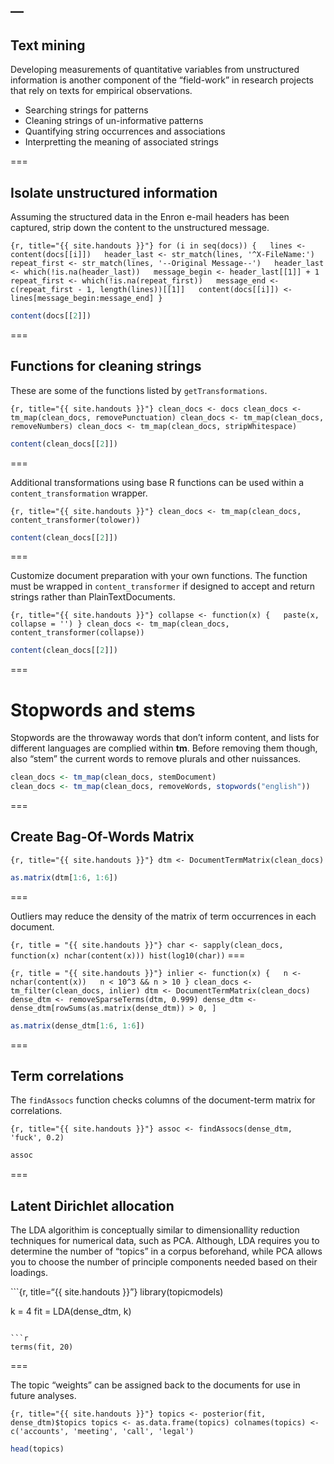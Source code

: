 ---
---

## Text mining

Developing measurements of quantitative variables from unstructured information is another component of the "field-work" in research projects that rely on texts for empirical observations.

- Searching strings for patterns
- Cleaning strings of un-informative patterns
- Quantifying string occurrences and associations
- Interpretting the meaning of associated strings

===

## Isolate unstructured information

Assuming the structured data in the Enron e-mail headers has been captured, strip down the content to the unstructured message.

```{r, title="{{ site.handouts }}"}
for (i in seq(docs)) {
  lines <- content(docs[[i]])
  header_last <- str_match(lines, '^X-FileName:')
  repeat_first <- str_match(lines, '--Original Message--')
  header_last <- which(!is.na(header_last))
  message_begin <- header_last[[1]] + 1
  repeat_first <- which(!is.na(repeat_first))
  message_end <- c(repeat_first - 1, length(lines))[[1]]
  content(docs[[i]]) <- lines[message_begin:message_end]
}
```

```r
content(docs[[2]])
```
===

## Functions for cleaning strings

These are some of the functions listed by `getTransformations`.

```{r, title="{{ site.handouts }}"}
clean_docs <- docs
clean_docs <- tm_map(clean_docs, removePunctuation)
clean_docs <- tm_map(clean_docs, removeNumbers)
clean_docs <- tm_map(clean_docs, stripWhitespace)
```

```r
content(clean_docs[[2]])
```

===

Additional transformations using base R functions can be used within a `content_transformation` wrapper.

```{r, title="{{ site.handouts }}"}
clean_docs <- tm_map(clean_docs, content_transformer(tolower))
```

```r
content(clean_docs[[2]])
```

===

Customize document preparation with your own functions. The function must be wrapped in `content_transformer` if designed to accept and return strings rather than PlainTextDocuments.

```{r, title="{{ site.handouts }}"}
collapse <- function(x) {
  paste(x, collapse = '')
}
clean_docs <- tm_map(clean_docs, content_transformer(collapse))  
```

```r
content(clean_docs[[2]])
```

===

# Stopwords and stems

Stopwords are the throwaway words that don't inform content, and lists for different languages are complied within **tm**. Before removing them though, also "stem" the current words to remove plurals and other nuissances.

```r
clean_docs <- tm_map(clean_docs, stemDocument)
clean_docs <- tm_map(clean_docs, removeWords, stopwords("english"))
```

===

## Create Bag-Of-Words Matrix

```{r, title="{{ site.handouts }}"}
dtm <- DocumentTermMatrix(clean_docs)
```

```r
as.matrix(dtm[1:6, 1:6])
```

===

Outliers may reduce the density of the matrix of term occurrences in each document.

```{r, title = "{{ site.handouts }}"}
char <- sapply(clean_docs, function(x) nchar(content(x)))
hist(log10(char))
```
===

```{r, title = "{{ site.handouts }}"}
inlier <- function(x) {
  n <- nchar(content(x))
  n < 10^3 && n > 10
}
clean_docs <- tm_filter(clean_docs, inlier)
dtm <- DocumentTermMatrix(clean_docs)
dense_dtm <- removeSparseTerms(dtm, 0.999)
dense_dtm <- dense_dtm[rowSums(as.matrix(dense_dtm)) > 0, ]
```

```r
as.matrix(dense_dtm[1:6, 1:6])
```

===

## Term correlations

The `findAssocs` function checks columns of the document-term matrix for correlations.

```{r, title="{{ site.handouts }}"}
assoc <- findAssocs(dense_dtm, 'fuck', 0.2)
```

```r
assoc
```
===

## Latent Dirichlet allocation

The LDA algorithim is conceptually similar to dimensionallity reduction techniques for numerical data, such as PCA. Although, LDA requires you to determine the number of "topics" in a corpus beforehand, while PCA allows you to choose the number of principle components needed based on their loadings.

```{r, title="{{ site.handouts }}"}
library(topicmodels)

k = 4
fit = LDA(dense_dtm, k)
```

```r
terms(fit, 20)
```

===

The topic "weights" can be assigned back to the documents for use in future analyses.

```{r, title="{{ site.handouts }}"}
topics <- posterior(fit, dense_dtm)$topics
topics <- as.data.frame(topics)
colnames(topics) <- c('accounts', 'meeting', 'call', 'legal')
```

```r
head(topics)
```
